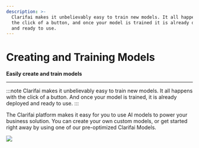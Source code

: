 ```yaml
---
description: >-
  Clarifai makes it unbelievably easy to train new models. It all happens with
  the click of a button, and once your model is trained it is already deployed
  and ready to use.
---
```


# Creating and Training Models

**Easily create and train models**
<hr />

:::note
Clarifai makes it unbelievably easy to train new models. It all happens with the click of a button. And once your model is trained, it is already deployed and ready to use.
:::

The Clarifai platform makes it easy for you to use AI models to power your business solution. You can create your own custom models, or get started right away by using one of our pre-optimized Clarifai Models.

![](/img/enlight.svg)

